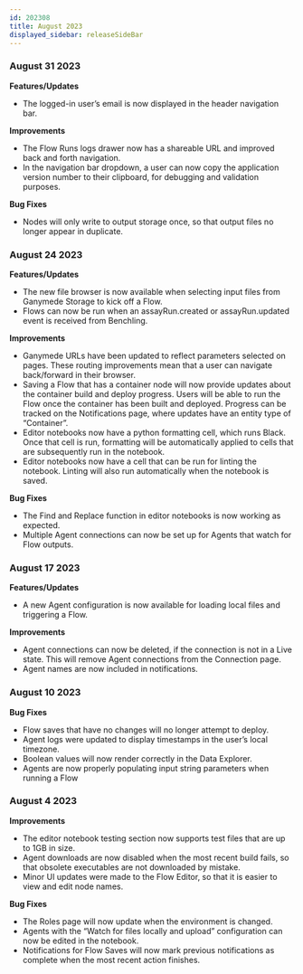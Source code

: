 ```yaml
---
id: 202308
title: August 2023
displayed_sidebar: releaseSideBar
---
```


### August 31 2023
**Features/Updates**
- The logged-in user’s email is now displayed in the header navigation bar.

**Improvements**
- The Flow Runs logs drawer now has a shareable URL and improved back and forth navigation.
- In the navigation bar dropdown, a user can now copy the application version number to their clipboard, for debugging and validation purposes.

**Bug Fixes**
- Nodes will only write to output storage once, so that output files no longer appear in duplicate.

### August 24 2023
**Features/Updates**
- The new file browser is now available when selecting input files from Ganymede Storage to kick off a Flow.
- Flows can now be run when an assayRun.created or assayRun.updated event is received from Benchling.

**Improvements**
- Ganymede URLs have been updated to reflect parameters selected on pages. These routing improvements mean that a user can navigate back/forward in their browser.
- Saving a Flow that has a container node will now provide updates about the container build and deploy progress. Users will be able to run the Flow once the container has been built and deployed. Progress can be tracked on the Notifications page, where updates have an entity type of “Container”.
- Editor notebooks now have a python formatting cell, which runs Black. Once that cell is run, formatting will be automatically applied to cells that are subsequently run in the notebook.
- Editor notebooks now have a cell that can be run for linting the notebook. Linting will also run automatically when the notebook is saved.

**Bug Fixes**
- The Find and Replace function in editor notebooks is now working as expected.
- Multiple Agent connections can now be set up for Agents that watch for Flow outputs.

### August 17 2023
**Features/Updates**
- A new Agent configuration is now available for loading local files and triggering a Flow.

**Improvements**
- Agent connections can now be deleted, if the connection is not in a Live state. This will remove Agent connections from the Connection page.
- Agent names are now included in notifications.

### August 10 2023
**Bug Fixes**
- Flow saves that have no changes will no longer attempt to deploy.
- Agent logs were updated to display timestamps in the user’s local timezone.
- Boolean values will now render correctly in the Data Explorer.
- Agents are now properly populating input string parameters when running a Flow

### August 4 2023
**Improvements**
- The editor notebook testing section now supports test files that are up to 1GB in size.
- Agent downloads are now disabled when the most recent build fails, so that obsolete executables are not downloaded by mistake.
- Minor UI updates were made to the Flow Editor, so that it is easier to view and edit node names.

**Bug Fixes**
- The Roles page will now update when the environment is changed.
- Agents with the “Watch for files locally and upload” configuration can now be edited in the notebook.
- Notifications for Flow Saves will now mark previous notifications as complete when the most recent action finishes.